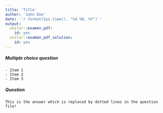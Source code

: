```yaml
---
title: 'Title'
author: 'John Doe'
date: '`r format(Sys.time(), "%d %B, %Y")`'
output:
  unilur::examen_pdf:
    id: yes
  unilur::examen_pdf_solution:
    id: yes
---
```


##### Multiple choice question

```asis
- Item 1
- Item 2
- Item 3
```

##### Question

```asis
This is the answer which is replaced by dotted lines in the question file!
```

